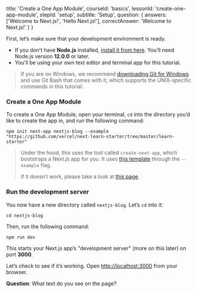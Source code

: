 
  title: 'Create a One App Module',
  courseId: 'basics',
  lessonId: 'create-one-app-module',
  stepId: 'setup',
  subtitle: 'Setup',
  question: {
    answers: ['Welcome to Next.js!', 'Hello Next.js!'],
    correctAnswer: 'Welcome to Next.js!'
  }
}

First, let’s make sure that your development environment is ready.

- If you don’t have **Node.js** installed, [install it from here](https://nodejs.org/en/). You’ll need Node.js version **12.0.0** or later.
- You’ll be using your own text editor and terminal app for this tutorial.

> If you are on Windows, we recommend [downloading Git for Windows](https://gitforwindows.org/) and use Git Bash that comes with it, which supports the UNIX-specific commands in this tutorial.

### Create a One App Module

To create a One App Module, open your terminal, `cd` into the directory you’d like to create the app in, and run the following command:

```shell
npm init next-app nextjs-blog --example "https://github.com/vercel/next-learn-starter/tree/master/learn-starter"
```

> Under the hood, this uses the tool called `create-next-app`, which bootstraps a Next.js app for you. It uses [this template](https://github.com/vercel/next-learn-starter/tree/master/learn-starter) through the `--example` flag.
>
> If it doesn’t work, please take a look at [this page](https://github.com/vercel/next-learn-starter/blob/master/errors/install.md).

### Run the development server

You now have a new directory called `nextjs-blog`. Let’s `cd` into it:

```shell
cd nextjs-blog
```

Then, run the following command:

```shell
npm run dev
```

This starts your Next.js app’s "development server" (more on this later) on port **3000**.

Let’s check to see if it’s working. Open [http://localhost:3000](http://localhost:3000) from your browser.

**Question**: What text do you see on the page?

